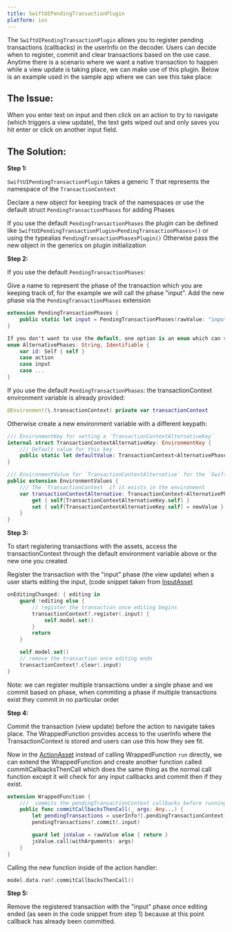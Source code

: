 ```yaml
---
title: SwiftUIPendingTransactionPlugin
platform: ios
---
```



The `SwiftUIPendingTransactionPlugin` allows you to register pending transactions (callbacks) in the userInfo on the decoder. Users can decide when to register, commit and clear transactions based on the use case. Anytime there is a scenario where we want a native transaction to happen while a view update is taking place, we can make use of this plugin. Below is an example used in the sample app where we can see this take place:

<PodAndPackage product="SwiftUIPendingTransactionPlugin" />

## **The Issue:**

When you enter text on input and then click on an action to try to navigate (which triggers a view update), the text gets wiped out and only saves you hit enter or click on another input field.

## **The Solution:**

**Step 1:**

`SwiftUIPendingTransactionPlugin` takes a generic T that represents the namespace of the `TransactionContext`

Declare a new object for keeping track of the namespaces or use the default struct `PendingTransactionPhases` for adding Phases

If you use the default `PendingTransactionPhases` the plugin can be defined like `SwiftUIPendingTransactionPlugin<PendingTransactionPhases>()` or using the typealias `PendingTransactionPhasesPlugin()`
Otherwise pass the new object in the generics on plugin initialization

**Step 2:**

If you use the default `PendingTransactionPhases`:

Give a name to represent the phase of the transaction which you are keeping track of, for the example we will call the phase "input".
Add the new phase via the `PendingTransactionPhases` extension

```swift
extension PendingTransactionPhases {
    public static let input = PendingTransactionPhases(rawValue: "input")
}
```

```swift
If you don't want to use the default, one option is an enum which can show all your groups of transactions under one place
enum AlternativePhases: String, Identifiable {
    var id: Self { self }
    case action
    case input
    case ...
}
```

If you use the default `PendingTransactionPhases`: the transactionContext environment variable is already provided:

```swift
@Environment(\.transactionContext) private var transactionContext
```

Otherwise create a new environment variable with a different keypath:

```swift
/// EnvironmentKey for setting a `TransactionContextAlternativeKey`
internal struct TransactionContextAlternativeKey: EnvironmentKey {
    /// Default value for this key
    public static let defaultValue: TransactionContext<AlternativePhases> = .init()
}

/// EnvironmentValue for `TransactionContextAlternative` for the `SwiftUIPendingTransactionPlugin`
public extension EnvironmentValues {
    /// The `TransactionContext` if it exists in the environment
    var transactionContextAlternative: TransactionContext<AlternativePhases> {
        get { self[TransactionContextAlternativeKey.self] }
        set { self[TransactionContextAlternativeKey.self] = newValue }
    }
}
```

**Step 3:**

To start registering transactions with the assets, access the transactionContext through the default environment variable above or the new one you created

Register the transaction with the "input" phase (the view update) when a user starts editing the input, (code snippet taken from [InputAsset](https://github.com/player-ui/player/blob/main/plugins/reference-assets/swiftui/Sources/SwiftUI/InputAsset.swift)

```swift
onEditingChanged: { editing in
    guard !editing else {
        // register the transaction once editing begins
        transactionContext?.register(.input) {
            self.model.set()
        }
        return
    }

    self.model.set()
    // remove the transaction once editing ends
    transactionContext?.clear(.input)
}

```

Note: we can register multiple transactions under a single phase and we commit based on phase, when commiting a phase if multiple transactions exist they commit in no particular order

**Step 4:**

Commit the transaction (view update) before the action to navigate takes place. The WrappedFunction provides access to the userInfo where the TransactionContext is stored and users can use this how they see fit.

Now in the [ActionAsset](https://github.com/player-ui/player/blob/main/plugins/reference-assets/swiftui/Sources/SwiftUI/ActionAsset.swift) instead of calling WrappedFunction `run` directly, we can extend the WrappedFunction and create another function called commitCallbacksThenCall which does the same thing as the normal call function except it will check for any input callbacks and commit then if they exist.

```swift
extension WrappedFunction {
    ///  commits the pendingTransactionContext callbacks before running the wrapped function
    public func commitCallbacksThenCall(_ args: Any...) {
        let pendingTransactions = userInfo?[.pendingTransactionContext] as? TransactionContext
        pendingTransactions?.commit(.input)

        guard let jsValue = rawValue else { return }
        jsValue.call(withArguments: args)
    }
}
```

Calling the new function inside of the action handler:

```swift
model.data.run?.commitCallbacksThenCall()
```

**Step 5:**

Remove the registered transaction with the "input" phase once editing ended (as seen in the code snippet from step 1) because at this point callback has already been committed.
